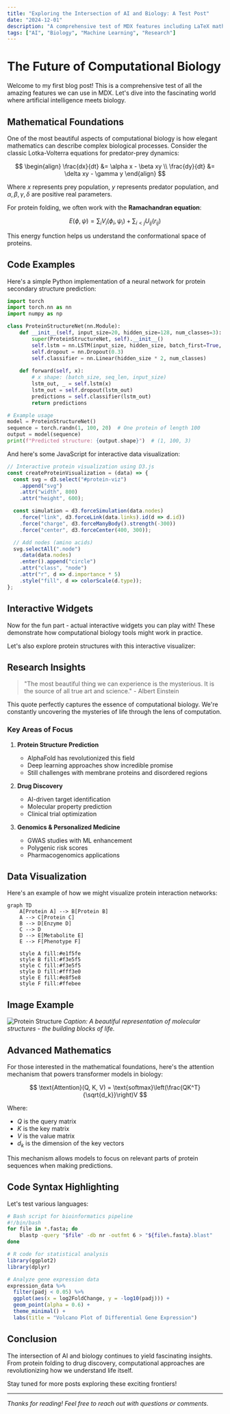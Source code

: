 ```yaml
---
title: "Exploring the Intersection of AI and Biology: A Test Post"
date: "2024-12-01"
description: "A comprehensive test of MDX features including LaTeX math, interactive widgets, code blocks, and more."
tags: ["AI", "Biology", "Machine Learning", "Research"]
---
```




# The Future of Computational Biology

Welcome to my first blog post! This is a comprehensive test of all the amazing features we can use in MDX. Let's dive into the fascinating world where artificial intelligence meets biology.

## Mathematical Foundations

One of the most beautiful aspects of computational biology is how elegant mathematics can describe complex biological processes. Consider the classic Lotka-Volterra equations for predator-prey dynamics:

$$
\begin{align}
\frac{dx}{dt} &= \alpha x - \beta xy \\
\frac{dy}{dt} &= \delta xy - \gamma y
\end{align}
$$

Where $x$ represents prey population, $y$ represents predator population, and $\alpha, \beta, \gamma, \delta$ are positive real parameters.

For protein folding, we often work with the **Ramachandran equation**:

$$
E(\phi, \psi) = \sum_{i} V_i(\phi_i, \psi_i) + \sum_{i<j} U_{ij}(r_{ij})
$$

This energy function helps us understand the conformational space of proteins.

## Code Examples

Here's a simple Python implementation of a neural network for protein secondary structure prediction:

```python
import torch
import torch.nn as nn
import numpy as np

class ProteinStructureNet(nn.Module):
    def __init__(self, input_size=20, hidden_size=128, num_classes=3):
        super(ProteinStructureNet, self).__init__()
        self.lstm = nn.LSTM(input_size, hidden_size, batch_first=True, bidirectional=True)
        self.dropout = nn.Dropout(0.3)
        self.classifier = nn.Linear(hidden_size * 2, num_classes)
        
    def forward(self, x):
        # x shape: (batch_size, seq_len, input_size)
        lstm_out, _ = self.lstm(x)
        lstm_out = self.dropout(lstm_out)
        predictions = self.classifier(lstm_out)
        return predictions

# Example usage
model = ProteinStructureNet()
sequence = torch.randn(1, 100, 20)  # One protein of length 100
output = model(sequence)
print(f"Predicted structure: {output.shape}")  # (1, 100, 3)
```

And here's some JavaScript for interactive data visualization:

```javascript
// Interactive protein visualization using D3.js
const createProteinVisualization = (data) => {
  const svg = d3.select("#protein-viz")
    .append("svg")
    .attr("width", 800)
    .attr("height", 600);

  const simulation = d3.forceSimulation(data.nodes)
    .force("link", d3.forceLink(data.links).id(d => d.id))
    .force("charge", d3.forceManyBody().strength(-300))
    .force("center", d3.forceCenter(400, 300));

  // Add nodes (amino acids)
  svg.selectAll(".node")
    .data(data.nodes)
    .enter().append("circle")
    .attr("class", "node")
    .attr("r", d => d.importance * 5)
    .style("fill", d => colorScale(d.type));
};
```

## Interactive Widgets

Now for the fun part - actual interactive widgets you can play with! These demonstrate how computational biology tools might work in practice.

<DNAGenerator />

Let's also explore protein structures with this interactive visualizer:

<ProteinViz />

## Research Insights

> "The most beautiful thing we can experience is the mysterious. It is the source of all true art and science." - Albert Einstein

This quote perfectly captures the essence of computational biology. We're constantly uncovering the mysteries of life through the lens of computation.

### Key Areas of Focus

1. **Protein Structure Prediction**
   - AlphaFold has revolutionized this field
   - Deep learning approaches show incredible promise
   - Still challenges with membrane proteins and disordered regions

2. **Drug Discovery**
   - AI-driven target identification
   - Molecular property prediction
   - Clinical trial optimization

3. **Genomics & Personalized Medicine**
   - GWAS studies with ML enhancement
   - Polygenic risk scores
   - Pharmacogenomics applications

## Data Visualization

Here's an example of how we might visualize protein interaction networks:

```mermaid
graph TD
    A[Protein A] --> B[Protein B]
    A --> C[Protein C]
    B --> D[Enzyme D]
    C --> D
    D --> E[Metabolite E]
    E --> F[Phenotype F]
    
    style A fill:#e1f5fe
    style B fill:#f3e5f5
    style C fill:#f3e5f5
    style D fill:#fff3e0
    style E fill:#e8f5e8
    style F fill:#ffebee
```

## Image Example

![Protein Structure](https://images.unsplash.com/photo-1559757148-5c350d0d3c56?w=800&h=400&fit=crop&auto=format)
*Caption: A beautiful representation of molecular structures - the building blocks of life.*

## Advanced Mathematics

For those interested in the mathematical foundations, here's the attention mechanism that powers transformer models in biology:

$$
\text{Attention}(Q, K, V) = \text{softmax}\left(\frac{QK^T}{\sqrt{d_k}}\right)V
$$

Where:
- $Q$ is the query matrix
- $K$ is the key matrix  
- $V$ is the value matrix
- $d_k$ is the dimension of the key vectors

This mechanism allows models to focus on relevant parts of protein sequences when making predictions.

## Code Syntax Highlighting

Let's test various languages:

```bash
# Bash script for bioinformatics pipeline
#!/bin/bash
for file in *.fasta; do
    blastp -query "$file" -db nr -outfmt 6 > "${file%.fasta}.blast"
done
```

```r
# R code for statistical analysis
library(ggplot2)
library(dplyr)

# Analyze gene expression data
expression_data %>%
  filter(padj < 0.05) %>%
  ggplot(aes(x = log2FoldChange, y = -log10(padj))) +
  geom_point(alpha = 0.6) +
  theme_minimal() +
  labs(title = "Volcano Plot of Differential Gene Expression")
```

## Conclusion

The intersection of AI and biology continues to yield fascinating insights. From protein folding to drug discovery, computational approaches are revolutionizing how we understand life itself.

Stay tuned for more posts exploring these exciting frontiers!

---

*Thanks for reading! Feel free to reach out with questions or comments.*